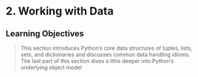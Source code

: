 # 2. Working with Data

## Learning Objectives

> This section introduces Python’s core data structures of tuples, lists, sets, and dictionaries and discusses common data handling idioms. The last part of this section dives a little deeper into Python’s underlying object model